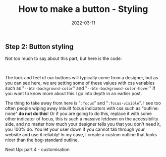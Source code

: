 ﻿---
title: How to make a button - Styling
date: 2022-03-11
excerpt: The look and feel of a button typically comes from a designer, but you the developer must preserve accessibility.
image: ./button.svg
socialImage: ./button.png
tags: ["css", "design", "html", "--css-variables"]
---


## Step 2: Button styling

Not too much to say about this part, but here is the code:

<StepTwoDemo />
<br />

The look and feel of our buttons will typically come from a designer, but as you can see here, we are setting some of
these values with css variables such as "`--btn-background-color`" and "`--btn-background-color-hover`"
if you want to know more about this I go into depth <Link to="/blog/2022/03/how-to-make-a-button-normalisation/#root-and-global-css-variables">in an earlier post</Link>.

The thing to take away from here is "`:focus`" and "`:focus-visible`". I see too often people wiping away inbuilt focus
indicators with css such as "outline: none" **do not do this**! Or if you are going to do this, replace it with some other
indicator of focus, this is such a massive letdown on the accessibility side, and no matter how much your designer tells
you that you don't need it, you 100% do. You let your user down if you cannot tab through your website and use it reliably!
In my case, I create a custom outline that looks nicer than the bog-standard outline.

Next Up: <Link to="/blog/2022/03/how-to-make-a-button-customisation/">part 4 - customisation</Link>

<ButtonSeriesNavigation />